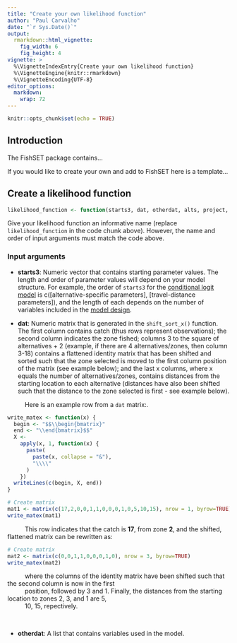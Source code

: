 ```yaml
---
title: "Create your own likelihood function"
author: "Paul Carvalho"
date: "`r Sys.Date()`"
output: 
  rmarkdown::html_vignette:
    fig_width: 6
    fig_height: 4
vignette: >
  %\VignetteIndexEntry{Create your own likelihood function}
  %\VignetteEngine{knitr::rmarkdown}
  %\VignetteEncoding{UTF-8}
editor_options: 
  markdown: 
    wrap: 72
---
```


```r
knitr::opts_chunk$set(echo = TRUE)
```

## Introduction

The FishSET package contains...

If you would like to create your own and add to FishSET here is a template...

## Create a likelihood function

```r
likelihood_function <- function(starts3, dat, otherdat, alts, project, expname, mod.name) {
```

Give your likelihood function an informative name (replace `likelihood_function` in the code chunk above). However, the name and order of input arguments must match the code above.

### Input arguments

- **starts3**: Numeric vector that contains starting parameter values. The length and order of parameter values will depend on your model structure. For example, the order of `starts3` for the [conditional logit model](https://noaa-nwfsc.github.io/FishSET/reference/logit_c.html) is c([alternative-specific parameters], [travel-distance parameters]), and the length of each depends on the number of variables included in the [model design](https://noaa-nwfsc.github.io/FishSET/reference/make_model_design.html).

- **dat**: Numeric matrix that is generated in the `shift_sort_x()` function. The first column contains catch (thus rows represent observations); the second column indicates the zone fished; columns 3 to the square of alternatives + 2 (example, if there are 4 alternatives/zones, then column 3-18) contains a flattened identity matrix that has been shifted and sorted such that the zone selected is moved to the first column position of the matrix (see example below); and the last x columns, where x equals the number of alternatives/zones, contains distances from the starting location to each alternative (distances have also been shifted such that the distance to the zone selected is first - see example below).

|           Here is an example row from a `dat` matrix:.

```r
write_matex <- function(x) {
  begin <- "$$\\begin{bmatrix}"
  end <- "\\end{bmatrix}$$"
  X <-
    apply(x, 1, function(x) {
      paste(
        paste(x, collapse = "&"),
        "\\\\"
      )
    })
  writeLines(c(begin, X, end))
}

# Create matrix 
mat1 <- matrix(c(17,2,0,0,1,1,0,0,0,1,0,5,10,15), nrow = 1, byrow=TRUE)
write_matex(mat1)
```

|           This row indicates that the catch is **17**, from zone **2**, and the shifted, flattened matrix can be rewritten as:

```r
# Create matrix 
mat2 <- matrix(c(0,0,1,1,0,0,0,1,0), nrow = 3, byrow=TRUE)
write_matex(mat2)
```

|           where the columns of the identity matrix have been shifted such that the second column is now in the first 
|           position, followed by 3 and 1. Finally, the distances from the starting location to zones 2, 3, and 1 are 5,
|           10, 15, repectively.
\

- **otherdat**: A list that contains variables used in the model.

